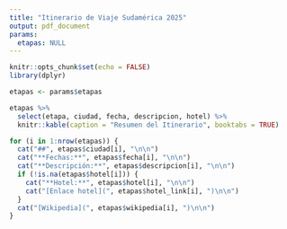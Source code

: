 ```yaml
---
title: "Itinerario de Viaje Sudamérica 2025"
output: pdf_document
params:
  etapas: NULL
---
```


```r
knitr::opts_chunk$set(echo = FALSE)
library(dplyr)
```

```r
etapas <- params$etapas

etapas %>%
  select(etapa, ciudad, fecha, descripcion, hotel) %>%
  knitr::kable(caption = "Resumen del Itinerario", booktabs = TRUE)
```

```r
for (i in 1:nrow(etapas)) {
  cat("##", etapas$ciudad[i], "\n\n")
  cat("**Fechas:**", etapas$fecha[i], "\n\n")
  cat("**Descripción:**", etapas$descripcion[i], "\n\n")
  if (!is.na(etapas$hotel[i])) {
    cat("**Hotel:**", etapas$hotel[i], "\n\n")
    cat("[Enlace hotel](", etapas$hotel_link[i], ")\n\n")
  }
  cat("[Wikipedia](", etapas$wikipedia[i], ")\n\n")
}
```
